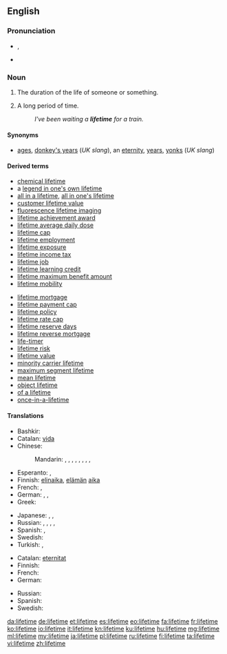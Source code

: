 {{wikipedia|dab=lifetime}}
==English==

===Pronunciation===
* {{IPA|/ˈlaɪftaɪm/}}, {{X-SAMPA|/"laIftaIm/}}
* {{audio|en-us-lifetime.ogg|Audio (US)}}

===Noun===
{{en-noun|head=[[life]][[time]]}}

# The duration of the life of someone or something.
# {{context|informal|hyperbole}} A long period of time.
#: ''I've been waiting a '''lifetime''' for a train.''

====Synonyms====
* {{sense|informal|hyperbolic: a long period of time}} [[ages]], [[donkey's years]] (''UK slang''), an [[eternity]], [[years]], [[yonks]] (''UK slang'')

====Derived terms====
{{rel-top|terms derived from ''lifetime''}}
* [[chemical lifetime]]
* a [[legend in one's own lifetime]]
* [[all in a lifetime]], [[all in one's lifetime]]
* [[customer lifetime value]]
* [[fluorescence lifetime imaging]]
* [[lifetime achievement award]]
* [[lifetime average daily dose]]
* [[lifetime cap]]
* [[lifetime employment]]
* [[lifetime exposure]]
* [[lifetime income tax]]
* [[lifetime job]]
* [[lifetime learning credit]]
* [[lifetime maximum benefit amount]]
* [[lifetime mobility]]
{{rel-mid}}
* [[lifetime mortgage]]
* [[lifetime payment cap]]
* [[lifetime policy]]
* [[lifetime rate cap]]
* [[lifetime reserve days]]
* [[lifetime reverse mortgage]]
* [[life-timer]]
* [[lifetime risk]]
* [[lifetime value]]
* [[minority carrier lifetime]]
* [[maximum segment lifetime]]
* [[mean lifetime]]
* [[object lifetime]]
* [[of a lifetime]]<!--chance, trip, etc-->
* [[once-in-a-lifetime]]
{{rel-bottom}}

====Translations====
{{trans-top|duration of the life of someone or something}}
* Bashkir: {{tø|ba|ғүмер|tr=ğümer|sc=Cyrl}}
* Catalan: [[vida#Catalan|vida]] {{f}}
* Chinese:
*: Mandarin: {{t|cmn|一生|tr=yīshēng|sc=Hani}}, {{t|cmn|一輩子|sc=Hani}}, {{t|cmn|一辈子|tr=yībèizi|sc=Hani}}, {{t|cmn|壽命|sc=Hani}}, {{t|cmn|寿命|tr=shòumìng|sc=Hani}}, {{t|cmn|畢生|sc=Hani}}, {{t|cmn|毕生|tr=bìshēng|sc=Hani}}, {{t|cmn|輩子|sc=Hani}}, {{t|cmn|辈子|tr=bèizi|sc=Hani}}
* Esperanto: {{t-|eo|vivodaŭro}}, {{t-|eo|vivdaŭro}}
* Finnish: [[elinaika]], [[elämä|elämän]] [[aika]]
* French: {{t+|fr|durée de vie|f}}, {{t-|fr|toute la vie|f}}
* German: {{t+|de|Leben|n}}, {{t+|de|Lebensdauer|f}}, {{t+|de|Lebenszeit|f}}
* Greek: {{t+|el|βίος|m|tr=víos}}
{{trans-mid}}
* Japanese: {{t-|ja|生涯|tr=しょうがい, shōgai|sc=Jpan}}, {{t+|ja|一生|tr=いっしょう, isshō|sc=Jpan}}, {{t-|ja|一生涯|tr=いっしょうがい, isshōgai|sc=Jpan}}
* Russian: {{t-|ru|продолжительность жизни|f|tr=prodolžítelʹnostʹ žízni|sc=Cyrl}}, {{t-|ru|целая жизнь|f|tr=célaja žiznʹ|sc=Cyrl}}, {{t-|ru|вся жизнь|f|tr=vsja žiznʹ|sc=Cyrl}}, {{t-|ru|время жизни|n|tr=vrémja žízni|sc=Cyrl}} {{qualifier|of an object, function, etc.}}, {{t-|ru|срок службы|m|tr=srok slúžby|sc=Cyrl}} {{qualifier|equipment}}
* Spanish: {{t+|es|vida|f}}, {{t-|es|toda la vida|f}}
* Swedish: {{t+|sv|livstid|c}}
* Turkish: {{t+|tr|ömür}},  {{t+|tr|yaşam}}
{{trans-bottom}}

{{trans-top|informal, hyperbolic: a long period of time}}
* Catalan: [[eternitat]] {{f}}
* Finnish: {{t-|fi|ikuisuus}}
* French: {{t|fr|éternité|f}}
* German: {{t+|de|Ewigkeit|f}}
{{trans-mid}}
* Russian: {{t-|ru|целая вечность|f|tr=célaja véčnostʹ|sc=Cyrl}}
* Spanish: {{t+|es|eternidad|f}}
* Swedish: {{t+|sv|evighet|c}}
{{trans-bottom}}

[[da:lifetime]]
[[de:lifetime]]
[[et:lifetime]]
[[es:lifetime]]
[[eo:lifetime]]
[[fa:lifetime]]
[[fr:lifetime]]
[[ko:lifetime]]
[[io:lifetime]]
[[it:lifetime]]
[[kn:lifetime]]
[[ku:lifetime]]
[[hu:lifetime]]
[[mg:lifetime]]
[[ml:lifetime]]
[[my:lifetime]]
[[ja:lifetime]]
[[pl:lifetime]]
[[ru:lifetime]]
[[fi:lifetime]]
[[ta:lifetime]]
[[vi:lifetime]]
[[zh:lifetime]]